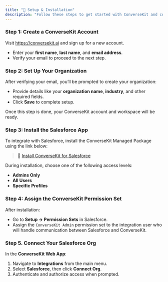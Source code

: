 ```yaml
---
title: "🔧 Setup & Installation"
description: "Follow these steps to get started with ConverseKit and connect your Salesforce org."
---
```


### Step 1: Create a ConverseKit Account

Visit https://conversekit.ai and sign up for a new account.

- Enter your **first name**, **last name**, and **email address**.
- Verify your email to proceed to the next step.

### Step 2: Set Up Your Organization

After verifying your email, you’ll be prompted to create your organization:

- Provide details like your **organization name**, **industry**, and other required fields.
- Click **Save** to complete setup.

Once this step is done, your ConverseKit account and workspace will be ready.

### Step 3: Install the Salesforce App

To integrate with Salesforce, install the ConverseKit Managed Package using the link below:

> 🔗 [Install ConverseKit for Salesforce](#)

During installation, choose one of the following access levels:

- **Admins Only**
- **All Users**
- **Specific Profiles**

### Step 4: Assign the ConverseKit Permission Set

After installation:

- Go to **Setup → Permission Sets** in Salesforce.
- Assign the `ConverseKit Admin` permission set to the integration user who will handle communication between Salesforce and ConverseKit.

### Step 5. Connect Your Salesforce Org

In the **ConverseKit Web App**:

1. Navigate to **Integrations** from the main menu.
2. Select **Salesforce**, then click **Connect Org**.
3. Authenticate and authorize access when prompted.